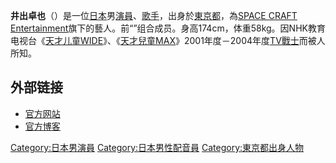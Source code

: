 {{expand|time=2013-08-19T01:37:33+00:00}}
{{noteTA
|G1=JP Show
|G2=KamenRider
}}
{{藝人
| 類型 = 男演員
| 圖片 =
| 原名 = {{lang|ja|井出 卓也<br/>（いで たくや）}}
| 羅馬拼音 = Ide Takuya
| 暱稱 = {{lang|ja|イデタク、骨川筋衛門、チキン}}
| 國籍 = {{JPN}}
| 出生日期 = {{birth_date_and_age|1991|3|12}}
| 出生地點 = 日本[[東京都|東京都]]
| 職業 = [[演員|演員]]
| 活躍年代 = 1999年至今
| 出道作 = 
| 經紀公司 = [[SPACE_CRAFT|SPACE CRAFT]]
| imdb = 4084911
| 官方網站 = {{Official|http://www.ken-on.co.jp/fukushi/index.html}}
| 代表作品 = [[小螢的青春|小螢的青春2]]（2010年）
}}
'''井出卓也'''（{{bd|1991年|3月12日|||catIdx=Ide Takuya}}）是一位[[日本|日本]]男[[演員|演員]]、[[歌手|歌手]]，出身於[[東京都|東京都]]，為[[SPACE_CRAFT|SPACE CRAFT Entertainment]]旗下的藝人。前“{{link-ja|可可亞男|ココア男。}}”组合成员。身高174cm，体重58kg。因NHK教育电视台《[[天才てれびくんワイド|天才儿童WIDE]]》、《[[天才兒童MAX|天才兒童MAX]]》2001年度－2004年度[[TV戰士|TV戰士]]而被人所知。

== 外部链接 ==
* [https://web.archive.org/web/20160816054527/http://spacecraft.co.jp/ide_takuya/ 官方网站]{{ja icon}}
* [http://ameblo.jp/ide-takuya/ 官方博客]{{Wayback|url=http://ameblo.jp/ide-takuya/ |date=20170723124838 }}{{ja icon}}

{{Actor-stub}}

{{DEFAULTSORT:Ide Takuya}}
[[Category:日本男演員|Category:日本男演員]]
[[Category:日本男性配音員|Category:日本男性配音員]]
[[Category:東京都出身人物|Category:東京都出身人物]]